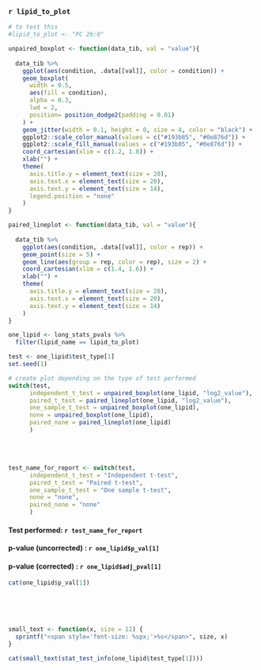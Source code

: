 ### `r lipid_to_plot`

```{r, eval = FALSE}
# to test this
#lipid_to_plot <- "PC 26:0" 
```

```{r plotting_functions}
unpaired_boxplot <- function(data_tib, val = "value"){
  
  data_tib %>%
    ggplot(aes(condition, .data[[val]], color = condition)) +
    geom_boxplot(
      width = 0.5, 
      aes(fill = condition), 
      alpha = 0.3, 
      lwd = 2, 
      position= position_dodge2(padding = 0.01)
    ) +
    geom_jitter(width = 0.1, height = 0, size = 4, color = "black") +
    ggplot2::scale_color_manual(values = c("#193b85", "#0e876d")) +
    ggplot2::scale_fill_manual(values = c("#193b85", "#0e876d")) +
    coord_cartesian(xlim = c(1.2, 1.8)) +
    xlab("") +
    theme(
      axis.title.y = element_text(size = 20), 
      axis.text.x = element_text(size = 20),
      axis.text.y = element_text(size = 14),
      legend.position = "none"
    )
}

paired_lineplot <- function(data_tib, val = "value"){
  
  data_tib %>%
    ggplot(aes(condition, .data[[val]], color = rep)) +
    geom_point(size = 5) +
    geom_line(aes(group = rep, color = rep), size = 2) +
    coord_cartesian(xlim = c(1.4, 1.6)) +
    xlab("") +
    theme(
      axis.title.y = element_text(size = 20), 
      axis.text.x = element_text(size = 20),
      axis.text.y = element_text(size = 14)
    )
}
```


```{r}
one_lipid <- long_stats_pvals %>%
  filter(lipid_name == lipid_to_plot)
```

<div class = "row">
<div class = "col-md-6">
```{r}
test <- one_lipid$test_type[1]
set.seed(1)

# create plot depending on the type of test performed
switch(test, 
      independent_t_test = unpaired_boxplot(one_lipid, "log2_value"),
      paired_t_test = paired_lineplot(one_lipid, "log2_value"),
      one_sample_t_test = unpaired_boxplot(one_lipid),
      none = unpaired_boxplot(one_lipid),
      paired_none = paired_lineplot(one_lipid)
      )
```
</div>

<div class = "col-md-1">
</div>
<div class = "col-md-5">
<br>
<br>  

```{r neaten_test}
test_name_for_report <- switch(test, 
      independent_t_test = "Independent t-test",
      paired_t_test = "Paired t-test",
      one_sample_t_test = "One sample t-test",
      none = "none",
      paired_none = "none"
      )
```

#### Test performed: `r test_name_for_report`

#### p-value (uncorrected) : `r one_lipid$p_val[1]`    
#### p-value (corrected) : `r one_lipid$adj_pval[1]`    
```{r, results="asis", eval = FALSE}
cat(one_lipid$p_val[1])
```
<br><br><br>

```{r, results="asis"}
small_text <- function(x, size = 12) {
  sprintf("<span style='font-size: %spx;'>%s</span>", size, x)
}

cat(small_text(stat_test_info(one_lipid$test_type[1])))
```

</div>
</div>


